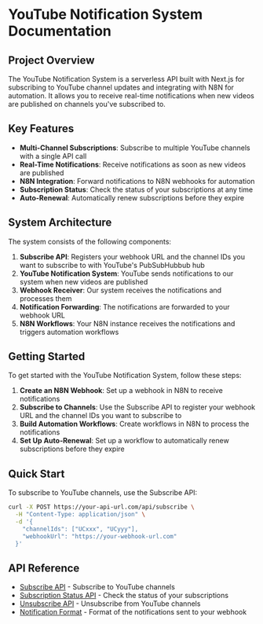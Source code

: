 # YouTube Notification System Documentation

## Project Overview

The YouTube Notification System is a serverless API built with Next.js for subscribing to YouTube channel updates and integrating with N8N for automation. It allows you to receive real-time notifications when new videos are published on channels you've subscribed to.

## Key Features

- **Multi-Channel Subscriptions**: Subscribe to multiple YouTube channels with a single API call
- **Real-Time Notifications**: Receive notifications as soon as new videos are published
- **N8N Integration**: Forward notifications to N8N webhooks for automation
- **Subscription Status**: Check the status of your subscriptions at any time
- **Auto-Renewal**: Automatically renew subscriptions before they expire

## System Architecture

The system consists of the following components:

1. **Subscribe API**: Registers your webhook URL and the channel IDs you want to subscribe to with YouTube's PubSubHubbub hub
2. **YouTube Notification System**: YouTube sends notifications to our system when new videos are published
3. **Webhook Receiver**: Our system receives the notifications and processes them
4. **Notification Forwarding**: The notifications are forwarded to your webhook URL
5. **N8N Workflows**: Your N8N instance receives the notifications and triggers automation workflows

## Getting Started

To get started with the YouTube Notification System, follow these steps:

1. **Create an N8N Webhook**: Set up a webhook in N8N to receive notifications
2. **Subscribe to Channels**: Use the Subscribe API to register your webhook URL and the channel IDs you want to subscribe to
3. **Build Automation Workflows**: Create workflows in N8N to process the notifications
4. **Set Up Auto-Renewal**: Set up a workflow to automatically renew subscriptions before they expire

## Quick Start

To subscribe to YouTube channels, use the Subscribe API:

```bash
curl -X POST https://your-api-url.com/api/subscribe \
  -H "Content-Type: application/json" \
  -d '{
    "channelIds": ["UCxxx", "UCyyy"],
    "webhookUrl": "https://your-webhook-url.com"
  }'
```

## API Reference

- [Subscribe API](/docs/api-reference/subscribe) - Subscribe to YouTube channels
- [Subscription Status API](/docs/api-reference/subscription-status) - Check the status of your subscriptions
- [Unsubscribe API](/docs/api-reference/unsubscribe) - Unsubscribe from YouTube channels
- [Notification Format](/docs/api-reference/notification-format) - Format of the notifications sent to your webhook 